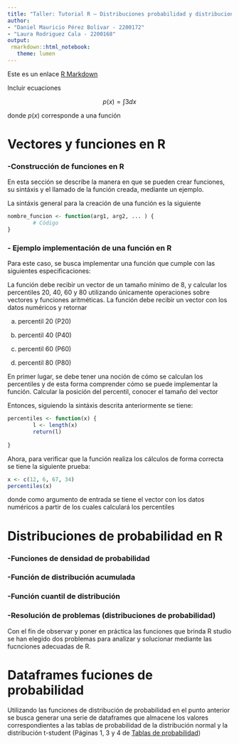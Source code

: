 ---
title: "Taller: Tutorial R – Distribuciones probabilidad y distribuciones muestrales"
author: 
- "Daniel Mauricio Pérez Bolívar - 2200172"
- "Laura Rodriguez Cala - 2200168"
output: 
 rmarkdown::html_notebook:
   theme: lumen
---


Este es un enlace [R Markdown](http://rmarkdown.rstudio.com) 



 Incluir ecuaciones

$$p(x) = \int{3dx}$$

donde $p(x)$ corresponde a una función



# Vectores y funciones en R

### -Construcción de funciones en R

En esta sección se describe la manera en que se pueden crear funciones, su sintáxis y el llamado de la función creada, mediante un ejemplo.

La sintáxis general para la creación de una función es la siguiente

```{r}
nombre_funcion <- function(arg1, arg2, ... ) {
        # Código
}
```

### - Ejemplo implementación de una función en R

Para este caso, se busca implementar una función que cumple con las siguientes especificaciones:

La función debe recibir un vector de un tamaño mínimo de 8, y calcular los percentiles 20, 40, 60 y 80 utilizando únicamente operaciones sobre vectores y funciones aritméticas. La función debe recibir un vector con los datos numéricos y retornar 

a) percentil 20 (P20)

b) percentil 40 (P40)

c) percentil 60 (P60)
d) percentil 80 (P80)


En primer lugar, se debe tener una noción de cómo se calculan los percentiles y de esta forma comprender cómo se puede implementar la función. 
Calcular la posición del percentil, conocer el tamaño del vector




Entonces, siguiendo la sintáxis descrita anteriormente se tiene: 

```{r}
percentiles <- function(x) {
        l <- length(x)
        return(l)
        
}
```




Ahora, para verificar que la función realiza los cálculos de forma correcta se tiene la siguiente prueba:

```{r}
x <- c(12, 6, 67, 34)
percentiles(x)

```


donde como argumento de entrada se tiene el vector con los datos numéricos a partir de los cuales calculará los percentiles

# Distribuciones de probabilidad en R
### -Funciones de densidad de probabilidad
### -Función de distribución acumulada
### -Función cuantil de distribución


### -Resolución de problemas (distribuciones de probabilidad)

Con el fin de observar y poner en práctica las funciones que brinda R studio se han elegido dos problemas para analizar y solucionar mediante las fucnciones adecuadas de R.

# Dataframes fuciones de probabilidad

Utilizando las funciones de distribución de probabilidad en el punto anterior se busca generar una serie de dataframes que almacene los valores correspondientes a las tablas de probabilidad de la distribución normal y la distribución t-student (Páginas 1, 3 y 4 de [Tablas de probabilidad](https://estadistica-dma.ulpgc.es/estadFCM/pdf/distribuciones.pdf))